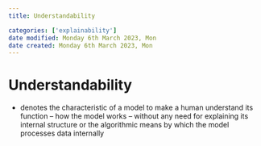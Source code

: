 ```yaml
---
title: Understandability

categories: ['explainability']
date modified: Monday 6th March 2023, Mon
date created: Monday 6th March 2023, Mon
---
```


# Understandability


- denotes the characteristic of a model to make a human understand its function – how the model works – without any need for explaining its internal structure or the algorithmic means by which the model processes data internally



